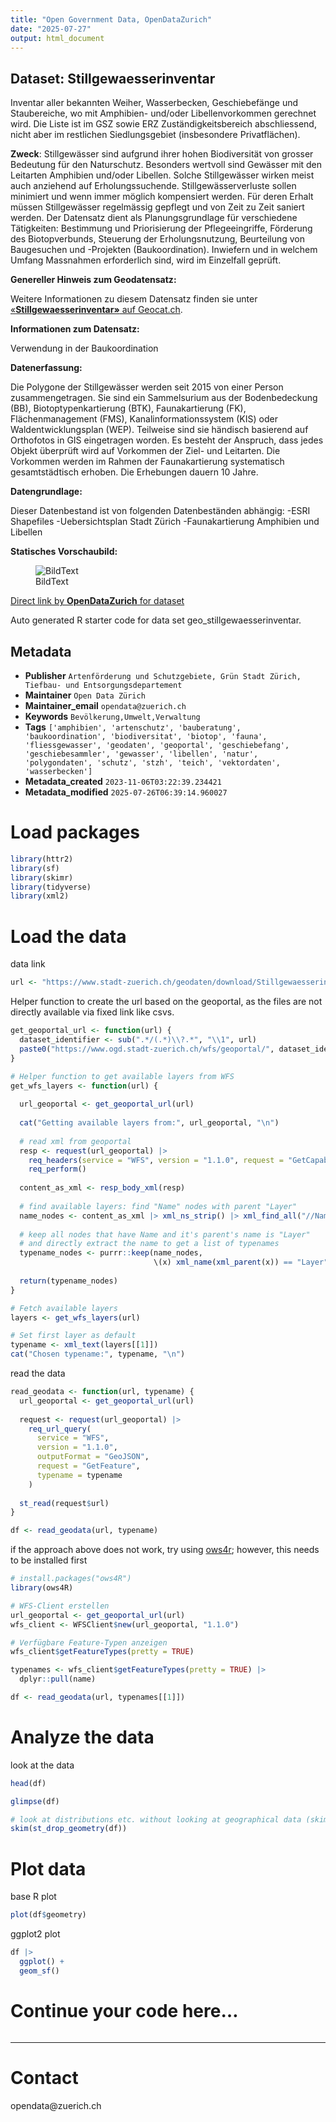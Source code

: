 ```yaml
---
title: "Open Government Data, OpenDataZurich"
date: "2025-07-27"
output: html_document
---
```


## Dataset: Stillgewaesserinventar

Inventar aller bekannten Weiher, Wasserbecken, Geschiebefänge und Staubereiche, wo mit Amphibien- und/oder Libellenvorkommen gerechnet wird. Die Liste ist im GSZ sowie ERZ Zuständigkeitsbereich abschliessend, nicht aber im restlichen Siedlungsgebiet (insbesondere Privatflächen).

**Zweck**: Stillgewässer sind aufgrund ihrer hohen Biodiversität von grosser Bedeutung für den Naturschutz. Besonders wertvoll sind Gewässer mit den Leitarten Amphibien und/oder Libellen. Solche Stillgewässer wirken meist auch anziehend auf Erholungssuchende. Stillgewässerverluste sollen minimiert und wenn immer möglich kompensiert werden. Für deren Erhalt müssen Stillgewässer regelmässig gepflegt und von Zeit zu Zeit saniert werden. 
Der Datensatz dient als Planungsgrundlage für verschiedene Tätigkeiten: Bestimmung und Priorisierung der Pflegeeingriffe, Förderung des Biotopverbunds, Steuerung der Erholungsnutzung, Beurteilung von Baugesuchen und -Projekten (Baukoordination). Inwiefern und in welchem Umfang Massnahmen erforderlich sind, wird im Einzelfall geprüft.

**Genereller Hinweis zum Geodatensatz:**


Weitere Informationen zu diesem Datensatz finden sie unter [«**Stillgewaesserinventar»** auf Geocat.ch](https://www.geocat.ch/geonetwork/srv/ger/catalog.search#/metadata/68a6d8f1-851c-4d6f-b490-7efb9eb3da88).				
			   

**Informationen zum Datensatz:**

Verwendung in der Baukoordination

**Datenerfassung:**

Die Polygone der Stillgewässer werden seit 2015 von einer Person zusammengetragen. Sie sind ein Sammelsurium aus der Bodenbedeckung (BB), Biotoptypenkartierung (BTK), Faunakartierung (FK), Flächenmanagement (FMS), Kanalinformationssystem (KIS) oder Waldentwicklungsplan (WEP). Teilweise sind sie händisch basierend auf Orthofotos in GIS eingetragen worden. Es besteht der Anspruch, dass jedes Objekt überprüft wird auf Vorkommen der Ziel- und Leitarten. Die Vorkommen werden im Rahmen der Faunakartierung systematisch gesamtstädtisch erhoben. Die Erhebungen dauern 10 Jahre.

**Datengrundlage:**

Dieser Datenbestand ist von folgenden Datenbeständen abhängig:
-ESRI Shapefiles 
-Uebersichtsplan Stadt Zürich
-Faunakartierung Amphibien und Libellen

**Statisches Vorschaubild:**

![BildText](https://www.gis.stadt-zuerich.ch/zueriplan_docs/geocat/68a6d8f1-851c-4d6f-b490-7efb9eb3da88.png)



[Direct link by **OpenDataZurich** for dataset](https://data.stadt-zuerich.ch/dataset/geo_stillgewaesserinventar)

Auto generated R starter code for data set geo_stillgewaesserinventar.

## Metadata

- **Publisher** `Artenförderung und Schutzgebiete, Grün Stadt Zürich, Tiefbau- und Entsorgungsdepartement`
- **Maintainer** `Open Data Zürich`
- **Maintainer_email** `opendata@zuerich.ch`
- **Keywords** `Bevölk­erung,Umwelt,Ver­walt­ung`
- **Tags** `['amphibien', 'artenschutz', 'bauberatung', 'baukoordination', 'biodiversitat', 'biotop', 'fauna', 'fliessgewasser', 'geodaten', 'geoportal', 'geschiebefang', 'geschiebesammler', 'gewasser', 'libellen', 'natur', 'polygondaten', 'schutz', 'stzh', 'teich', 'vektordaten', 'wasserbecken']`
- **Metadata_created** `2023-11-06T03:22:39.234421`
- **Metadata_modified** `2025-07-26T06:39:14.960027`


# Load packages

```r
library(httr2)
library(sf)
library(skimr)
library(tidyverse)
library(xml2)
```

# Load the data

data link
```r
url <- "https://www.stadt-zuerich.ch/geodaten/download/Stillgewaesserinventar?format=geojson_link"
```


Helper function to create the url based on the geoportal, as the files are not directly available via fixed link like csvs.
```r
get_geoportal_url <- function(url) {
  dataset_identifier <- sub(".*/(.*)\\?.*", "\\1", url)
  paste0("https://www.ogd.stadt-zuerich.ch/wfs/geoportal/", dataset_identifier)
}
```

```r
# Helper function to get available layers from WFS
get_wfs_layers <- function(url) {
  
  url_geoportal <- get_geoportal_url(url)
  
  cat("Getting available layers from:", url_geoportal, "\n")
  
  # read xml from geoportal
  resp <- request(url_geoportal) |> 
    req_headers(service = "WFS", version = "1.1.0", request = "GetCapabilities") |> 
    req_perform()
  
  content_as_xml <- resp_body_xml(resp)
  
  # find available layers: find "Name" nodes with parent "Layer"
  name_nodes <- content_as_xml |> xml_ns_strip() |> xml_find_all("//Name")
  
  # keep all nodes that have Name and it's parent's name is "Layer"
  # and directly extract the name to get a list of typenames
  typename_nodes <- purrr::keep(name_nodes,
                                \(x) xml_name(xml_parent(x)) == "Layer")
  
  return(typename_nodes)
}

# Fetch available layers
layers <- get_wfs_layers(url)

# Set first layer as default
typename <- xml_text(layers[[1]])
cat("Chosen typename:", typename, "\n")
```

read the data
```r
read_geodata <- function(url, typename) {
  url_geoportal <- get_geoportal_url(url)
  
  request <- request(url_geoportal) |>
    req_url_query(
      service = "WFS",
      version = "1.1.0",
      outputFormat = "GeoJSON",
      request = "GetFeature",
      typename = typename
    )
  
  st_read(request$url)
}

df <- read_geodata(url, typename)
```

if the approach above does not work, try using [ows4r](https://eblondel.github.io/ows4R/); however, this needs to be installed first
```r
# install.packages("ows4R")
library(ows4R)

# WFS-Client erstellen
url_geoportal <- get_geoportal_url(url)
wfs_client <- WFSClient$new(url_geoportal, "1.1.0")

# Verfügbare Feature-Typen anzeigen
wfs_client$getFeatureTypes(pretty = TRUE)

typenames <- wfs_client$getFeatureTypes(pretty = TRUE) |> 
  dplyr::pull(name)

df <- read_geodata(url, typenames[[1]])
```

# Analyze the data

look at the data
```r
head(df)
```

```r
glimpse(df)
```

```r
# look at distributions etc. without looking at geographical data (skim cannot deal with geometries)
skim(st_drop_geometry(df))
```

# Plot data

base R plot
```r
plot(df$geometry)
```

ggplot2 plot
```r
df |>
  ggplot() +
  geom_sf()
```

# Continue your code here...

```r

```

------------------------------------------------------------------------

# Contact

opendata@zuerich.ch
